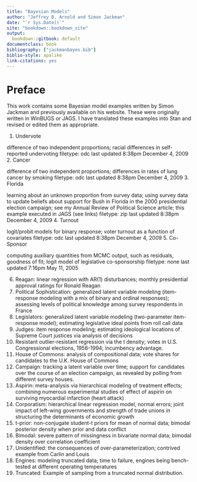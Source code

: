 ```yaml
--- 
title: "Bayesian Models"
author: "Jeffrey B. Arnold and Simon Jackman"
date: "`r Sys.Date()`"
site: "bookdown::bookdown_site"
output:
  bookdown::gitbook: default
documentclass: book
bibliography: ["jackmanbayes.bib"]
biblio-style: apalike
link-citations: yes
---
```


# Preface {-}

This work contains some Bayesian model examples written by Simon Jackman and previously available on his website. 
These were originally written in WinBUGS or JAGS.
I have translated these examples into Stan and revised or edited them as appropriate.


1. Undervote

difference of two independent proportions; racial differences in self-reported undervoting
filetype: odc
last updated 8:38pm December 4, 2009
2. Cancer

difference of two independent proportions; differences in rates of lung cancer by smoking
filetype: odc
last updated 8:38pm December 4, 2009
3. Florida

learning about an unknown proportion from survey data; using survey data to update beliefs about support for Bush in Florida in the 2000 presidential election campaign; see my Annual Review of Political Science article; this example executed in JAGS (see links)
filetype: zip
last updated 8:38pm December 4, 2009
4. Turnout

logit/probit models for binary response; voter turnout as a function of covariates
filetype: odc
last updated 8:38pm December 4, 2009
5. Co-Sponsor

computing auxiliary quantities from MCMC output, such as residuals, goodness of fit; logit model of legislative co-sponsorship
filetype: none
last updated 7:16pm May 11, 2005


6. Reagan: linear regression with AR(1) disturbances; monthly presidential approval ratings for Ronald Reagan
7. Political Sophistication:  generalized latent variable modeling (item-response modeling with a mix of binary and ordinal responses); assessing levels of political knowledge among survey respondents in France
8. Legislators:  generalized latent variable modeling (two-parameter item-response model); estimating legislative ideal points from roll call data
9. Judges: item response modeling; estimating ideological locations of Supreme Court justices via analysis of decisions
10. Resistant outlier-resistant regression via the t density; votes in U.S. Congressional elections, 1956-1994; incumbency advantage.
11. House of Commons: analysis of compositional data; vote shares for candidates to the U.K. House of Commons
12. Campaign: tracking a latent variable over time; support for candidates over the course of an election campaign, as revealed by polling from different survey houses.
13. Aspirin: meta-analysis via hierarchical modeling of treatment effects; combining numerous experimental studies of effect of aspirin on surviving myocardial infarction (heart attack)
14. Corporatism: hierarchical linear regression model, normal errors; joint impact of left-wing governments and strength of trade unions in structuring the determinants of economic growth
15. t-prior: non-conjugate student-t priors for mean of normal data; bimodal posterior density when prior and data conflict
16. Bimodal: severe pattern of missingness in bivariate normal data; bimodal density over correlation coefficient
17. Unidentified: the consequences of over-parameterization; contrived example from Carlin and Louis
18. Engines: modeling truncated data; time to failure, engines being bench-tested at different operating temperatures
19. Truncated: Example of sampling from a truncated normal distribution.

